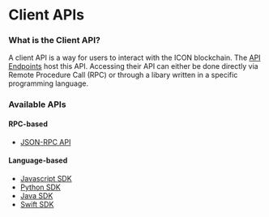 # Client APIs

### What is the Client API?

A client API is a way for users to interact with the ICON blockchain. The [API Endpoints](/develop-on-icon-chain/networks#rpc-endpoints) host this API. Accessing their API can either be done directly via Remote Procedure Call (RPC) or through a libary written in a specific programming language.

### Available APIs

#### RPC-based

* [JSON-RPC API](/develop-on-icon-chain/client-apis/json-rpc-api)

#### Language-based

* [Javascript SDK](/develop-on-icon-chain/client-apis/javascript-sdk)
* [Python SDK](/develop-on-icon-chain/client-apis/python-sdk/)
* [Java SDK](/develop-on-icon-chain/client-apis/java-sdk)
* [Swift SDK](/develop-on-icon-chain/client-apis/swift-sdk)

